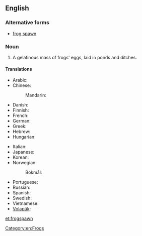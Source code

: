 ==English==

===Alternative forms===
* [[frog spawn]]

===Noun===
{{en-noun|-}}

# A gelatinous mass of frogs' eggs, laid in ponds and ditches.

====Translations====
{{trans-top|frogs' eggs}}
* Arabic: {{t-needed|ar}}
* Chinese:
*: Mandarin: {{t|cmn|蛙卵|tr=wāluǎn|sc=Hani}}
* Danish: {{t|da|frøyngel}}
* Finnish: {{t|fi|sammakonkutu}}
* French: {{t|fr|œufs de grenouille|m-p}}
* German: {{t|de|Froschlaich|m}}
* Greek: {{t|el|αβγά βατράχου}}
* Hebrew: {{t|he|ביצי צפרדע‬}}
* Hungarian: {{t|hu|békapete}}
{{trans-mid}}
* Italian: {{t|it|uova di rana|f-p}}
* Japanese: {{t|ja|蛙の卵|tr=かえる のたまご, kaeru no tamago}}
* Korean: {{t-needed|ko}}
* Norwegian:
*: Bokmål: {{t|nb|froskerogn|m|f}}
* Portuguese: {{t|pt|[[ovas]] [[de]] [[rã]]|f-p}}
* Russian: {{t|ru|лягуша́чья икра́|f}}
* Spanish: {{t|es|huevas de rana|f-p}}
* Swedish: {{t|sv|grodrom|c}}
* Vietnamese: {{t-needed|vi}}
* [[Volapük]]: {{qualifier|collective}} {{t+|vo|froganögem}}
{{trans-bottom}}

[[Category:en:Frogs]]

[[et:frogspawn]]